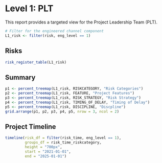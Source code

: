 # Level 1: PLT

This report provides a targeted view for the Project Leadership Team (PLT). 

```r
# Filter for the engineered channel component
L1_risk <- filter(risk, eng_level == 1)
```

## Risks
```r
risk_register_table(L1_risk)
```

## Summary
```r
p1 <- percent_treemap(L1_risk, RISKCATEGORY, "Risk Categories")
p2 <- percent_treemap(L1_risk, FEATURE, "Project Features")
p3 <- percent_treemap(L1_risk, RISK_STRATEGY, "Risk Strategy")
p4 <- percent_treemap(L1_risk, TIMING_OF_DELAY, "Timing of Delay")
p5 <- percent_treemap(L1_risk, DISCIPLINE, "Discpline")
grid.arrange(p1, p2, p3, p4, p5, nrow = 3, ncol = 2)
```

## Project Timeline
```r
timeline(risk_df = filter(risk_time, eng_level == 1), 
         groups_df = risk_time_riskcategory,
         height = "700px",
         start = "2021-01-01",
         end = "2025-01-01")
```
